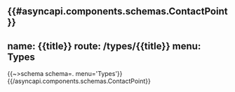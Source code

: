 {{#asyncapi.components.schemas.ContactPoint}}
---
name: {{title}}
route: /types/{{title}}
menu: Types
---
{{~>schema schema=. menu='Types'}}
{{/asyncapi.components.schemas.ContactPoint}}